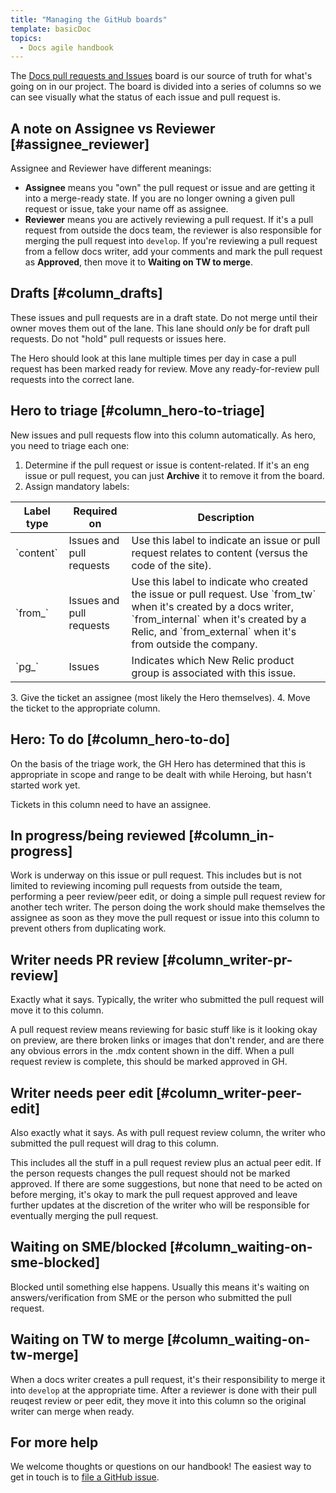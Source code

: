 ```yaml
---
title: "Managing the GitHub boards"
template: basicDoc
topics:
  - Docs agile handbook
---
```


The [Docs pull requests and Issues](https://github.com/newrelic/docs-website/projects/3) board is our source of truth for what's going on in our project. The board is divided into a series of columns so we can see visually what the status of each issue and pull request is.

## A note on Assignee vs Reviewer [#assignee_reviewer]

Assignee and Reviewer have different meanings:

- **Assignee** means you "own" the pull request or issue and are getting it into a merge-ready state. If you are no longer owning a given pull request or issue, take your name off as assignee.
- **Reviewer** means you are actively reviewing a pull request. If it's a pull request from outside the docs team, the reviewer is also responsible for merging the pull request into `develop`. If you're reviewing a pull request from a fellow docs writer, add your comments and mark the pull request as **Approved**, then move it to **Waiting on TW to merge**.

## Drafts [#column_drafts]

These issues and pull requests are in a draft state. Do not merge until their owner moves them out of the lane. This lane should _only_ be for draft pull requests. Do not "hold" pull requests or issues here.

The Hero should look at this lane multiple times per day in case a pull request has been marked ready for review. Move any ready-for-review pull requests into the correct lane.

## Hero to triage [#column_hero-to-triage]

New issues and pull requests flow into this column automatically. As hero, you need to triage each one:

1. Determine if the pull request or issue is content-related. If it's an eng issue or pull request, you can just **Archive** it to remove it from the board.
2. Assign mandatory labels:
  <table>
    <thead>
      <tr>
        <th style={{ width: "135px" }}>
          Label type
        </th>
        <th style={{ width: "135px" }}>
          Required on
        </th>
        <th>
          Description
        </th>
      </tr>
    </thead>
    <tbody>
      <tr>
        <td>
          `content`
        </td>
        <td>
          Issues and pull requests
        </td>
        <td>
          Use this label to indicate an issue or pull request relates to content (versus the code of the site).
        </td>
      </tr>
      <tr>
        <td>
          `from_`
        </td>
        <td>
          Issues and pull requests
        </td>
        <td>
          Use this label to indicate who created the issue or pull request. Use `from_tw` when it's created by a docs writer, `from_internal` when it's created by a Relic, and `from_external` when  it's from outside the company.
        </td>
      </tr>
      <tr>
        <td>
          `pg_`
        </td>
        <td>
          Issues
        </td>
        <td>
          Indicates which New Relic product group is associated with this issue. 
        </td>
      </tr>
    </tbody>
  </table>
3. Give the ticket an assignee (most likely the Hero themselves).
4. Move the ticket to the appropriate column.

## Hero: To do [#column_hero-to-do]

On the basis of the triage work, the GH Hero has determined that this is appropriate in scope and range to be dealt with while Heroing, but hasn't started work yet.

Tickets in this column need to have an assignee.

## In progress/being reviewed [#column_in-progress]

Work is underway on this issue or pull request. This includes but is not limited to reviewing incoming pull requests from outside the team, performing a peer review/peer edit, or doing a simple pull request review for another tech writer. The person doing the work should make themselves the assignee as soon as they move the pull request or issue into this column to prevent others from duplicating work.

## Writer needs PR review [#column_writer-pr-review]

Exactly what it says. Typically, the writer who submitted the pull request will move it to this column.

A pull request review means reviewing for basic stuff like is it looking okay on preview, are there broken links or images that don't render, and are there any obvious errors in the .mdx content shown in the diff. When a pull request review is complete, this should be marked approved in GH.

## Writer needs peer edit [#column_writer-peer-edit]

Also exactly what it says. As with pull request review column, the writer who submitted the pull request will drag to this column.

This includes all the stuff in a pull request review plus an actual peer edit. If the person requests changes the pull request should not be marked approved. If there are some suggestions, but none that need to be acted on before merging, it's okay to mark the pull request approved and leave further updates at the discretion of the writer who will be responsible for eventually merging the pull request.

## Waiting on SME/blocked [#column_waiting-on-sme-blocked]

Blocked until something else happens. Usually this means it's waiting on answers/verification from SME or the person who submitted the pull request. 

## Waiting on TW to merge [#column_waiting-on-tw-merge]

When a docs writer creates a pull request, it's their responsibility to merge it into `develop` at the appropriate time. After a reviewer is done with their pull reuqest review or peer edit, they move it into this column so the original writer can merge when ready.

## For more help

We welcome thoughts or questions on our handbook! The easiest way to get in touch is to [file a GitHub issue](https://github.com/newrelic/docs-website/issues/new/choose).